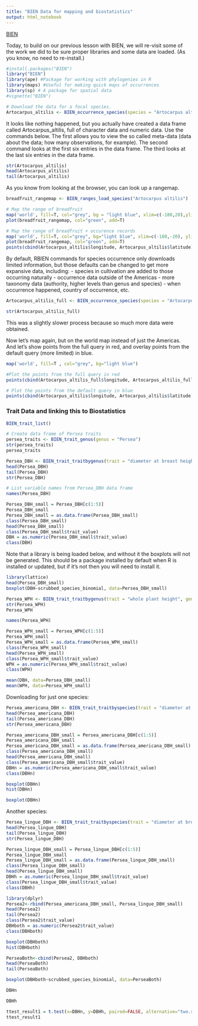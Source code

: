 ```yaml
---
title: "BIEN Data for mapping and biostatistics"
output: html_notebook
---
```


[BIEN](http://biendata.org)

Today, to build on our previous lesson with BIEN, we will re-visit some of the work we did to be sure proper libraries and some data are loaded. (As you know, no need to re-install.)

```r
#install.packages("BIEN")
library("BIEN")
library(ape) #Package for working with phylogenies in R
library(maps) #Useful for making quick maps of occurrences
library(sp) # A package for spatial data
#vignette("BIEN")
```

```r
# Download the data for a focal species.
Artocarpus_altilis <- BIEN_occurrence_species(species = "Artocarpus altilis")
```

It looks like nothing happened, but you actually have created a data frame called Artocarpus_altilis, full of character data and numeric data. Use the commands below. The first allows you to view the so called meta-data (data about the data; how many observations, for example). The second command looks at the first six entries in the data frame. The third looks at the last six entries in the data frame.

```r
str(Artocarpus_altilis)
head(Artocarpus_altilis)
tail(Artocarpus_altilis)
```

As you know from looking at the browser, you can look up a rangemap. 
```r
breadfruit_rangemap <- BIEN_ranges_load_species("Artocarpus altilis")
```

```r
# Map the range of breadfruit
map('world', fill=T, col="grey", bg = "light blue", xlim=c(-180,20),ylim=c(-60,80))
plot(breadfruit_rangemap, col="green", add=T)
```

```r
# Map the range of breadfruit + occurence records
map('world', fill=T, col="grey", bg="light blue", xlim=c(-180,-20), ylim=c(-60, 80))
plot(breadfruit_rangemap, col="green", add=T)
points(cbind(Artocarpus_altilis$longitude, Artocarpus_altilis$latitude), col="blue", pch=20, cex=1)
```

By default, RBIEN commands for species occurrence only downloads limited information, but those defaults can be changed to get more expansive data, including:
- species in cultivation are added to those occurring naturally
- occurrence data outside of the Americas
- more taxonomy data (authority, higher levels than genus and species)
- when occurrence happened, country of occurrence, etc.

```r
Artocarpus_altilis_full <- BIEN_occurrence_species(species = "Artocarpus altilis",cultivated = T,only.new.world = F,all.taxonomy = T,native.status = T,observation.type = T,political.boundaries = T)

str(Artocarpus_altilis_full)
```

This was a slightly slower process because so much more data were obtained. 

Now let's map again, but on the world map instead of just the Americas. And let's show points from the full query in red, and overlay points from the default query (more limited) in blue. 

```r
map('world', fill=T , col="grey", bg="light blue")

#Plot the points from the full query in red
points(cbind(Artocarpus_altilis_full$longitude, Artocarpus_altilis_full$latitude), col="red", pch=20, cex=1)

# Plot the points from the default query in blue
points(cbind(Artocarpus_altilis$longitude, Artocarpus_altilis$latitude), col="blue", pch=20, cex=1) 
```

### Trait Data and linking this to Biostatistics

```r
BIEN_trait_list()
```

```r
# Create data frame of Persea traits
persea_traits <- BIEN_trait_genus(genus = "Persea")
str(persea_traits)
persea_traits
```

```r
Persea_DBH <- BIEN_trait_traitbygenus(trait = "diameter at breast height (1.3 m)", genus = "Persea")
head(Persea_DBH)
tail(Persea_DBH)
str(Persea_DBH)
```

```r
# List variable names from Persea_DBH data frame
names(Persea_DBH)
```

```r
Persea_DBH_small = Persea_DBH[c(1:5)]
Persea_DBH_small
Persea_DBH_small = as.data.frame(Persea_DBH_small)
class(Persea_DBH_small)
head(Persea_DBH_small)
class(Persea_DBH_small$trait_value)
DBH = as.numeric(Persea_DBH_small$trait_value)
class(DBH)
```

Note that a library is being loaded below, and without it the boxplots will not be generated. This should be a package installed by default when R is installed or updated, but if it's not then you will need to install it.

```r
library(lattice)
head(Persea_DBH_small)
boxplot(DBH~scrubbed_species_binomial, data=Persea_DBH_small)
```
  	
```r
Persea_WPH <- BIEN_trait_traitbygenus(trait = "whole plant height", genus = "Persea")
str(Persea_WPH)
Persea_WPH
```

```r
names(Persea_WPH)
```

```r
Persea_WPH_small = Persea_WPH[c(1:5)]
Persea_WPH_small
Persea_WPH_small = as.data.frame(Persea_WPH_small)
class(Persea_WPH_small)
head(Persea_WPH_small)
class(Persea_WPH_small$trait_value)
WPH = as.numeric(Persea_WPH_small$trait_value)
class(WPH)
```



```r
mean(DBH, data=Persea_DBH_small)
mean(WPH, data=Persea_WPH_small)
```


Downloading for just one species: 

```r
Persea_americana_DBH <- BIEN_trait_traitbyspecies(trait = "diameter at breast height (1.3 m)", species = "Persea americana")
head(Persea_americana_DBH)
tail(Persea_americana_DBH)
str(Persea_americana_DBH)
```


```r
Persea_americana_DBH_small = Persea_americana_DBH[c(1:5)]
Persea_americana_DBH_small
Persea_americana_DBH_small = as.data.frame(Persea_americana_DBH_small)
class(Persea_americana_DBH_small)
head(Persea_americana_DBH_small)
class(Persea_americana_DBH_small$trait_value)
DBHn = as.numeric(Persea_americana_DBH_small$trait_value)
class(DBHn)
```


```r
boxplot(DBHn)
hist(DBHn)
```
```r
boxplot(DBHn)
```

Another species: 


```r
Persea_lingue_DBH <- BIEN_trait_traitbyspecies(trait = "diameter at breast height (1.3 m)", species = "Persea lingue")
head(Persea_lingue_DBH)
tail(Persea_lingue_DBH)
str(Persea_lingue_DBH)
```


```r
Persea_lingue_DBH_small = Persea_lingue_DBH[c(1:5)]
Persea_lingue_DBH_small
Persea_lingue_DBH_small = as.data.frame(Persea_lingue_DBH_small)
class(Persea_lingue_DBH_small)
head(Persea_lingue_DBH_small)
DBHh = as.numeric(Persea_lingue_DBH_small$trait_value)
class(Persea_lingue_DBH_small$trait_value)
class(DBHh)
```



```r
library(dplyr)
Persea2<-rbind(Persea_americana_DBH_small, Persea_lingue_DBH_small)
head(Persea2)
tail(Persea2)
class(Persea2$trait_value)
DBHboth = as.numeric(Persea2$trait_value)
class(DBHboth)
```

```r
boxplot(DBHboth)
hist(DBHboth)
```

```r
PerseaBoth<-cbind(Persea2, DBHboth)
head(PerseaBoth)
tail(PerseaBoth)
```



```r
boxplot(DBHboth~scrubbed_species_binomial, data=PerseaBoth)
```
```r
DBHn
```
```r
DBHh
```
```r
ttest_result1 = t.test(x=DBHn, y=DBHh, paired=FALSE, alternative="two.sided")
ttest_result1
```
